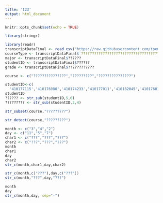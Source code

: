 ```yaml
---
title: '123'
output: html_document
---
```


```r
knitr::opts_chunk$set(echo = TRUE)
```

```r
library(stringr)
```



```r
library(readr)
transcriptDataFinal <- read_csv("https://raw.githubusercontent.com/tpemartin/github-data/master/transcriptDataFinal.csv")
courseType <- transcriptDataFinal$`????????????????????????????????????`
major <- transcriptDataFinal$??????
studentID <- transcriptDataFinal$??????
grade <- transcriptDataFinal$????????????
```

```r
course <- c("???????????????","?????????","???????????????")
```

```r
studentID<-c(
  '410177115','410176080','410174233','410177011','410182045','410176014')
studentID
?????? <- str_sub(studentID,5,6)
????????? <- str_sub(studentID,2,4)
```
```r
str_subset(course,"?????????")
```
```r
str_detect(course,"?????????")
```
```r
month <- c("3","4","2")
day <- c("11","5","7")
char1 <- c("???","???","???")
char2 <- c("???","???","???")
month
char1
day 
char2
str_c(month,char1,day,char2)
```
```r
str_c(month,c("???"),day,c("???"))
str_c(month,"???",day,"???")
```
```r
month
day
str_c(month,day, sep="-")
```

